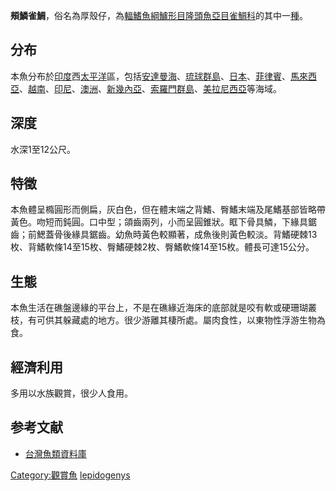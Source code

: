 {{Speciesbox
| name = 頰鱗雀鯛
| image = Scaly damselfish (Pomacentrus lepidogenys) (32304221842).jpg
| status = NE
| genus = Pomacentrus
| species = lepidogenys
| authority = Fowler & Bean, 1928
}}

'''頰鱗雀鯛'''，俗名為厚殼仔，為[[輻鰭魚綱|輻鰭魚綱]][[鱸形目|鱸形目]][[隆頭魚亞目|隆頭魚亞目]][[雀鯛科|雀鯛科]]的其中一[[種|種]]。

==分布==
本魚分布於[[印度|印度]]西[[太平洋|太平洋]]區，包括[[安達曼海|安達曼海]]、[[琉球群島|琉球群島]]、[[日本|日本]]、[[菲律賓|菲律賓]]、[[馬來西亞|馬來西亞]]、[[越南|越南]]、[[印尼|印尼]]、[[澳洲|澳洲]]、[[新幾內亞|新幾內亞]]、[[索羅門群島|索羅門群島]]、[[美拉尼西亞|美拉尼西亞]]等海域。

==深度==
水深1至12公尺。

==特徵==
本魚體呈橢圓形而側扁，灰白色，但在體末端之背鰭、臀鰭末端及尾鰭基部皆略帶黃色。吻短而鈍圓。口中型；頜齒兩列，小而呈圓錐狀。眶下骨具鱗，下緣具鋸齒；前鰓蓋骨後緣具鋸齒。幼魚時黃色較顯著，成魚後則黃色較淡。背鰭硬棘13枚、背鰭軟條14至15枚、臀鰭硬棘2枚、臀鰭軟條14至15枚。體長可達15公分。

==生態==
本魚生活在礁盤邊緣的平台上，不是在礁緣近海床的底部就是咬有軟或硬珊瑚叢枝，有可供其躲藏處的地方。很少游離其棲所處。屬肉食性，以東物性浮游生物為食。

==經濟利用==
多用以水族觀賞，很少人食用。

==参考文献==
*[http://fishdb.sinica.edu.tw/ 台灣魚類資料庫] {{Wayback|url=http://fishdb.sinica.edu.tw/ |date=20160304193340 }}
{{Taxonbar|from=Q2123723}}

[[Category:觀賞魚|Category:觀賞魚]]
[[Category:雀鯛屬|lepidogenys]]
